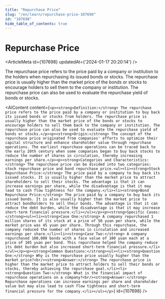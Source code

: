 ```yaml
---
title: "Repurchase Price"
slug: "/en/learn/repurchase-price-107698"
id: "107698"
hide_table_of_contents: true
---
```



# Repurchase Price

<ArticleMeta id={107698} updatedAt={'2024-01-17 20:20:14'} />
<div className='border-solid border-b border-t-0 my-4 border-[var(--ifm-color-gray-300)]' />

The repurchase price refers to the price paid by a company or institution to the holders when repurchasing its issued bonds or stocks. The repurchase price is usually higher than the market price of the bonds or stocks to encourage holders to sell them to the company or institution. The repurchase price can also be used to evaluate the repurchase yield of bonds or stocks.

<AIContent content={`<p><strong>Definition:</strong> The repurchase price refers to the price paid by a company or institution to buy back its issued bonds or stocks from holders. The repurchase price is usually higher than the market price of the bonds or stocks to encourage holders to sell them back to the company or institution. The repurchase price can also be used to evaluate the repurchase yield of bonds or stocks.</p><p><strong>Origin:</strong> The concept of the repurchase price originated from companies' efforts to optimize their capital structure and enhance shareholder value through repurchase operations. The earliest repurchase operations can be traced back to the early 20th century when some companies began to buy back stocks to reduce the number of shares in circulation, thereby increasing earnings per share.</p><p><strong>Categories and Characteristics:</strong> The repurchase price can be divided into two categories: stock repurchase price and bond repurchase price.<ul><li><strong>Stock Repurchase Price:</strong> The price paid by a company to buy back its issued stocks. It is usually higher than the market price to attract shareholders to sell their stocks. The advantage is that it can increase earnings per share, while the disadvantage is that it may lead to cash flow tightness for the company.</li><li><strong>Bond Repurchase Price:</strong> The price paid by a company to buy back its issued bonds. It is also usually higher than the market price to attract bondholders to sell their bonds. The advantage is that it can reduce the debt burden, while the disadvantage is that it may increase short-term financial pressure.</li></ul></p><p><strong>Specific Cases:</strong><ul><li><strong>Case One:</strong> A company repurchased 1 million shares of its stock at a price of 50 yuan per share, while the market price was 45 yuan per share. Through this repurchase, the company reduced the number of shares in circulation and increased earnings per share.</li><li><strong>Case Two:</strong> A company repurchased 100,000 bonds with a face value of 100 yuan each at a price of 105 yuan per bond. This repurchase helped the company reduce its debt burden but also increased short-term financial pressure.</li></ul></p><p><strong>Common Questions:</strong><ul><li><strong>Question One:</strong> Why is the repurchase price usually higher than the market price?<br/><strong>Answer:</strong> The repurchase price is higher than the market price to attract holders to sell their bonds or stocks, thereby achieving the repurchase goal.</li><li><strong>Question Two:</strong> What is the financial impact of repurchase operations on a company?<br/><strong>Answer:</strong> Repurchase operations can increase earnings per share and shareholder value but may also lead to cash flow tightness and short-term financial pressure for the company.</li></ul></p>`} id={107698} />
